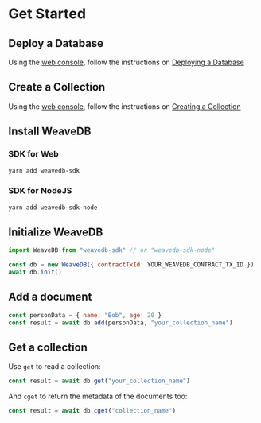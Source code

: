# Get Started

## Deploy a Database

Using the [web console](https://console.weavedb.dev/), follow the instructions on [Deploying a Database](/web-console/deploy-database)

## Create a Collection

Using the [web console](https://console.weavedb.dev/), follow the instructions on [Creating a Collection](/web-console/create-collection)

## Install WeaveDB

### SDK for Web

```bash copy
yarn add weavedb-sdk
```

### SDK for NodeJS

```bash copy
yarn add weavedb-sdk-node
```

## Initialize WeaveDB
```js copy
import WeaveDB from "weavedb-sdk" // or "weavedb-sdk-node"

const db = new WeaveDB({ contractTxId: YOUR_WEAVEDB_CONTRACT_TX_ID })
await db.init()
```

## Add a document

```js copy
const personData = { name: "Bob", age: 20 }
const result = await db.add(personData, "your_collection_name")
```

## Get a collection

Use `get` to read a collection:

```js copy
const result = await db.get("your_collection_name")
```

And `cget` to return the metadata of the documents too:

```js copy
const result = await db.cget("collection_name")
```